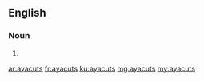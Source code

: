 ==English==

===Noun===
{{head|en}}

# {{plural of|ayacut}}

[[ar:ayacuts]]
[[fr:ayacuts]]
[[ku:ayacuts]]
[[mg:ayacuts]]
[[my:ayacuts]]